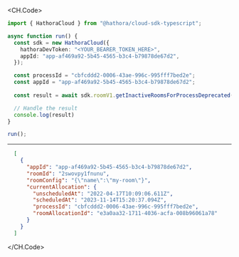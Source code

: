 
<CH.Code>
```typescript GetInactiveRoomsForProcessDeprecated.ts
import { HathoraCloud } from "@hathora/cloud-sdk-typescript";

async function run() {
  const sdk = new HathoraCloud({
    hathoraDevToken: "<YOUR_BEARER_TOKEN_HERE>",
    appId: "app-af469a92-5b45-4565-b3c4-b79878de67d2",
  });

  const processId = "cbfcddd2-0006-43ae-996c-995fff7bed2e";
  const appId = "app-af469a92-5b45-4565-b3c4-b79878de67d2";
  
  const result = await sdk.roomV1.getInactiveRoomsForProcessDeprecated(processId, appId);

  // Handle the result
  console.log(result)
}

run();
```
---

```json Example Response
  [
    {
      "appId": "app-af469a92-5b45-4565-b3c4-b79878de67d2",
      "roomId": "2swovpy1fnunu",
      "roomConfig": "{\"name\":\"my-room\"}",
      "currentAllocation": {
        "unscheduledAt": "2022-04-17T10:09:06.611Z",
        "scheduledAt": "2023-11-14T15:20:37.094Z",
        "processId": "cbfcddd2-0006-43ae-996c-995fff7bed2e",
        "roomAllocationId": "e3a0aa32-1711-4036-acfa-008b96061a78"
      }
    }
  ]
```
</CH.Code>
